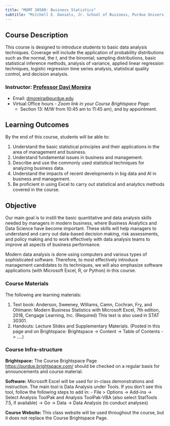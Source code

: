 ```yaml
---
title: "MGMT 30500: Business Statistics"
subtitle: "Mitchell E. Daniels, Jr. School of Business, Purdue University"
---
```


<!--- # IMPORTANT REFERENCE: https://www.youtube.com/watch?v=uimdXPZc40I&list=PLkrJrLs7xfbXcEKhTCKRSr2VXH4yiBeXo&index=4 --->

## Course Description

This course is designed to introduce students to basic data analysis techniques.  Coverage will include the application of probability distributions such as the normal, the $t$, and the binomial; sampling distributions, basic statistical inference methods, analysis of variance, applied linear regression techniques, logistic regression time series analysis, statistical quality control, and decision analysis.

### Instructor: [Professor Davi Moreira](https://davi-moreira.github.io)

-   Email: [dmoreira\@purdue.edu](mailto:dmoreira@purdue.edu)
-   Virtual Office hours - _Zoom link in your Course Brightspace Page_: 
    -   Section 13:  M/W from 10:45 am to 11:45 am), and by appointment.

## Learning Outcomes

By the end of this course, students will be able to:

1.	Understand the basic statistical principles and their applications in the area of management and business.
2.	Understand fundamental issues in business and management.
3.	Describe and use the commonly used statistical techniques for analyzing business data.
4.	Understand the impacts of recent developments in big data and AI in business and management.
5.	Be proficient in using Excel to carry out statistical and analytics methods covered in the course.

## Objective

Our main goal is to instill the basic quantitative and data analysis skills needed by managers in modern business, where Business Analytics and Data Science have become important. These skills will help managers to understand and carry out data-based decision making, risk assessments, and policy making and to work effectively with data analysis teams to improve all aspects of business performance.  
	
Modern data analysis is done using computers and various types of sophisticated software. Therefore, to most effectively introduce management candidates to its techniques, we will also emphasize software applications (with Microsoft Excel, R, or Python) in this course.   

### Course Materials

The following are learning materials:

1. Text book:  Anderson, Sweeney, Williams, Camn, Cochran, Fry, and Ohlmann: Modern Business Statistics with Microsoft Excel, 7th edition, 2018, Cengage Learning, Inc. (Required)  This text is also used in STAT 30301.
2. Handouts:  Lecture Slides and Supplementary Materials. (Posted in this page and on Brightspace: Brightspace -> Content -> Table of Contents -> ….)

### Course Infra-structure

**Brightspace:** The Course Brightspace Page <https://purdue.brightspace.com/> should be checked on a regular basis for announcements and course material.

**Software:** Microsoft Excel will be used for in-class demonstrations and instruction. The main tool is Data Analysis under Tools.  If you don’t see this tool, follow the following steps to add in:
-   File > Options -> Add-ins -> Select Analysis ToolPak and Analysis ToolPak-VBA (also select StatTools 7.5, if available) -> Go -> Data -> Data Analysis (to conduct analyses)

**Course Website:** This class website will be used throughout the course, but it does not replace the Course Brightspace Page.

